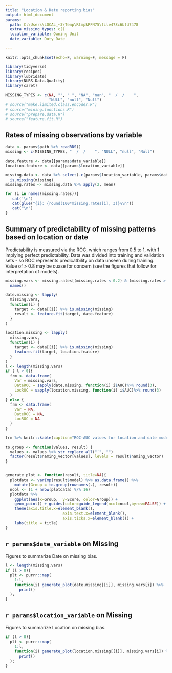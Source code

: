 ```yaml
---
title: "Location & Date reporting bias"
output: html_document
params:
  path: C:\Users\LOCAL_~3\Temp\RtmpkPFN75\file478c6bfd7478
  extra_missing_types: c()
  location_variable: Owning Unit
  date_variable: Duty Date

---
```


```r
knitr::opts_chunk$set(echo=F, warning=F, message = F)
```

``` r
library(tidyverse)
library(recipes)
library(lubridate)
library(NURS.Data.Quality)
library(caret)

MISSING_TYPES <- c(NA, "", " ", "NA", "nan", "  /  /    ",
                   "NULL", "null", "Null")
# source("make.limited.class.encoder.R")
# source("mining.functions.R")
# source("prepare.data.R")
# source("feature.fit.R")

```

## Rates of missing observations by variable

``` r

data <- params$path %>% readRDS()
missing <- c(MISSING_TYPES, "  /  /    ", "NULL", "null", "Null")

date.feature <- data[[params$date_variable]] 
location.feature <- data[[params$location_variable]]

missing.data <- data %>% select(-c(params$location_variable, params$date_variable)) %>% 
  is.missing(missing)  
missing.rates <- missing.data %>% apply(2, mean)

for (i in names(missing.rates)){
   cat('\n')  
   cat(glue("{i}: {round(100*missing.rates[i], 3)}%\n"))
   cat("\n")
}

``` 

## Summary of predictability of missing patterns based on location or date

Predictability is measured via the ROC, which ranges from 0.5 to 1, with 1 implying perfect predictability.  Data was divided into training and validation sets - so ROC represents predicatbility on data unseen during training.   Value of > 0.8 may be cuase for concern (see the figures that follow for interpretation of models).

``` r

missing.vars <- missing.rates[(missing.rates < 0.2) & (missing.rates > 0.001)] %>% 
  names()

date.missing <- lapply(
  missing.vars,
  function(i) {
    target <- data[[i]] %>% is.missing(missing)
    result <- feature.fit(target, date.feature)
  }
)

location.missing <- lapply(
  missing.vars,
  function(i) {
    target <- data[[i]] %>% is.missing(missing)
    feature.fit(target, location.feature)
  }
)
l <- length(missing.vars)
if ( l > 0){
  frm <- data.frame(
    Var = missing.vars,
    DateROC = sapply(date.missing, function(i) i$AUC)%>% round(3),
    LocROC = sapply(location.missing, function(i) i$AUC)%>% round(3)
  ) 
} else {
  frm <- data.frame(
    Var = NA,
    DateROC = NA,
    LocROC = NA
  )
}

frm %>% knitr::kable(caption="ROC-AUC values for location and date models.")
```

``` r
to.group <- function(values, result) {
  values <- values %>% str_replace_all("`", "")
  factor(result$naming_vector[values], levels = result$naming_vector)
}


generate_plot <- function(result, title=NA){
  plotdata <- varImp(result$model) %>% as.data.frame() %>% 
    mutate(Group = to.group(rownames(.), result))
  ncol <- (1 + nrow(plotdata) %/% 16)
  plotdata %>% 
    ggplot(aes(x=Group,  y=Score, color=Group)) + 
    geom_point() + guides(color=guide_legend(ncol=ncol,byrow=FALSE)) + 
    theme(axis.title.x=element_blank(),
                         axis.text.x=element_blank(),
                         axis.ticks.x=element_blank()) + 
    labs(title = title)
}

```

## `r params$date_variable` on Missing

Figures to summarize  Date on missing bias.

``` r
l <- length(missing.vars)
if (l > 0){
  plt <- purrr::map(
    1:l,
    function(i) generate_plot(date.missing[[i]], missing.vars[i]) %>%
      print()
  );
}
```

## `r params$location_variable` on Missing

Figures to summarize Location  on missing bias.

``` r

if (l > 0){ 
  plt <- purrr::map(
    1:l,
    function(i) generate_plot(location.missing[[i]], missing.vars[i]) %>%
      print()
  );
}

```

